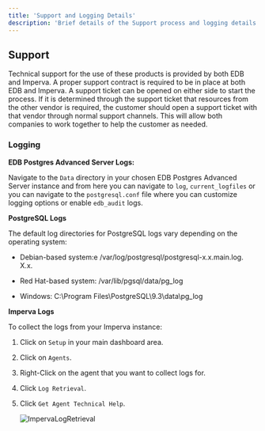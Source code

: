 ```yaml
---
title: 'Support and Logging Details'
description: 'Brief details of the Support process and logging details'
---
```


## Support

Technical support for the use of these products is provided by both EDB and Imperva.  A proper support contract is required to be in place at both EDB and Imperva.  A support ticket can be opened on either side to start the process.  If it is determined through the support ticket that resources from the other vendor is required, the customer should open a support ticket with that vendor through normal support channels.  This will allow both companies to work together to help the customer as needed.

### Logging

**EDB Postgres Advanced Server Logs:**

Navigate to the `Data` directory in your chosen EDB Postgres Advanced Server instance and from here you can navigate to `log`, `current_logfiles` or you can navigate to the `postgresql.conf` file where you can customize logging options or enable `edb_audit` logs.

**PostgreSQL Logs**

The default log directories for PostgreSQL logs vary depending on the operating system:

- Debian-based system:e /var/log/postgresql/postgresql-x.x.main.log. X.x.

- Red Hat-based system: /var/lib/pgsql/data/pg_log

- Windows: C:\Program Files\PostgreSQL\9.3\data\pg_log

**Imperva Logs**

To collect the logs from your Imperva instance:

1. Click on `Setup` in your main dashboard area.
2. Click on `Agents`.
3. Right-Click on the agent that you want to collect logs for.
4. Click `Log Retrieval`.
5. Click `Get Agent Technical Help`.


   ![ImpervaLogRetrieval](Images/ImpervaLogRetrieval.png)